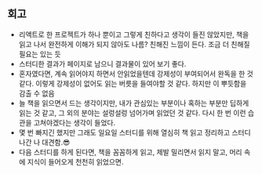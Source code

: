 ## 회고

- 리액트로 한 프로젝트가 하나 뿐이고 그렇게 친하다고 생각이 들진 않았지만, 책을 읽고 나서 완전하게 이해가 되지 않아도 나름? 친해진 느낌이 든다. 조금 더 친해질 필요는 있는 듯
- 스터디한 결과가 페이지로 남으니 결과물이 있어 보기 좋다.
- 혼자였다면, 계속 읽어야지 하면서 안읽었을텐데 강제성이 부여되어서 완독을 한 것 같다. 이렇게 강제성이 없어도 읽는 버릇을 들여야할 것 같다. 하지만 이 뿌듯함을 감출 수 없음
- 늘 책을 읽으면서 드는 생각이지만, 내가 관심있는 부분이나 혹하는 부분만 딥하게 읽는 것 같고, 그 외의 분야는 설렁설렁 넘어가며 읽었던 것 같다. 다시 한 번 이런 습관을 고쳐야겠다는 생각이 들었다.
- 몇 번 빠지긴 했지만 그래도 일요일 스터디를 위해 열심히 책 읽고 정리하고 스터디 나간 나 대견함.😎
- 다음 스터디를 하게 된다면, 책을 꼼꼼하게 읽고, 제발 밀리면서 읽지 말고, 머리 속에 지식이 들어오게 천천히 읽었으면.
